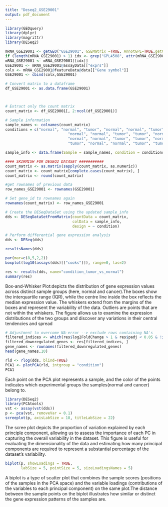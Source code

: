 ```yaml
---
title: "Deseq2_GSE29001"
output: pdf_document
---
```


```r
library(GEOquery)
library(dplyr)
library(magrittr)
library(DESeq2)

mRNA_GSE29001 <- getGEO("GSE29001", GSEMatrix =TRUE, AnnotGPL=TRUE,getGPL= T)
if (length(mRNA_GSE29001) > 1) idx <- grep("GPL4508", attr(mRNA_GSE29001, "names")) else idx <- 1
mRNA_GSE29001 <- mRNA_GSE29001[[idx]]
GSE29001 <- mRNA_GSE29001@assayData[["exprs"]]
colx <- mRNA_GSE29001@featureData@data[["Gene symbol"]]
GSE29001 <- cbind(colx,GSE29001)

```


```r
# Convert matrix to a dataframe
df_GSE29001 <- as.data.frame(GSE29001)



# Extract only the count matrix
count_matrix <- df_GSE29001[, 2:ncol(df_GSE29001)]

# Sample information
sample_names <- colnames(count_matrix)
conditions = c("normal", "normal", "tumor", "normal", "normal", "tumor", "tumor", "normal", "normal", "tumor", "tumor",
                            "normal", "normal", "tumor", "tumor", "normal", "normal", "tumor", "tumor", "normal", "normal",  "tumor", 
                            "normal", "normal", "tumor", "tumor", "normal", "normal", "tumor", "tumor", "normal", "normal", "tumor", 
                            "tumor", "normal", "normal", "tumor", "tumor", "normal", "normal", "tumor", "tumor", "normal", "normal", "tumor")

sample_info <- data.frame(Sample = sample_names, condition = conditions)

#### SKIRMISH FOR DESEQ2 DATASET ###########
count_matrix <- as.matrix(sapply(count_matrix, as.numeric))
count_matrix <- count_matrix[complete.cases(count_matrix), ]
count_matrix <- round(count_matrix)

#get rownames of previous data
row_names_GSE29001 <- rownames(GSE29001)

# Set gene_id to rownames again
rownames(count_matrix) <- row_names_GSE29001

# Create the DESeqDataSet using the updated sample_info
dds <- DESeqDataSetFromMatrix(countData = count_matrix,
                              colData = sample_info,
                              design = ~ condition)

# Perform differential gene expression analysis
dds <- DESeq(dds)

resultsNames(dds)

```
```r
par(mar=c(8,5,2,2))
boxplot(log10(assays(dds)[["cooks"]]), range=0, las=2)

res <- results(dds, name="condition_tumor_vs_normal")
summary(res)

```
Box-and-Whisker Plot:depicts the distribution of gene expression values across distinct sample groups (here, normal and cancer).The boxes show the interquartile range (IQR), while the centre line inside the box reflects the median expression value. The whiskers extend from the margins of the boxes and represent the variability of the data. Outliers are points that are not within the whiskers. The figure allows us to examine the expression distributions of the two groups and discover any variations in their central tendencies and spread
```r
# Adjustment to overcome NA-error --> exclude rows containing NA's
filtered_indices <- which(res$log2FoldChange > 1 & res$padj < 0.05 & !is.na(res$padj))
filtered_downregulated_genes <- res[filtered_indices, ]
gene_names <- rownames(filtered_downregulated_genes)
head(gene_names,10)


```
```r
rld <- rlog(dds, blind=TRUE) 
PCA1 <- plotPCA(rld, intgroup = "condition")
PCA1

```
Each point on the PCA plot represents a sample, and the color of the points indicates which experimental groups the samples(normal and cancer) belong to. 

```r
library(DESeq2)
library(PCAtools)
vst <- assay(vst(dds))
p <- pca(vst, removeVar = 0.1)
screeplot(p, axisLabSize = 18, titleLabSize = 22)

```
The scree plot depicts the proportion of variation explained by each principle component, allowing us to assess the importance of each PC in capturing the overall variability in the dataset. This figure is useful for evaluating the dimensionality of the data and estimating how many principal components are required to represent a substantial percentage of the dataset's variability.

```r
biplot(p, showLoadings = TRUE,
       labSize = 5, pointSize = 5, sizeLoadingsNames = 5)


```
A biplot is a type of scatter plot that combines the sample scores (positions of the samples in the PCA space) and the variable loadings (contributions of the variables to each principal component) on the same plot.The distance between the sample points on the biplot illustrates how similar or distinct the gene expression patterns of the samples are.






